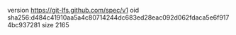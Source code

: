version https://git-lfs.github.com/spec/v1
oid sha256:d484c41910aa5a4c80714244dc683ed28eac092d062fdaca5e6f9174bc937281
size 2165
